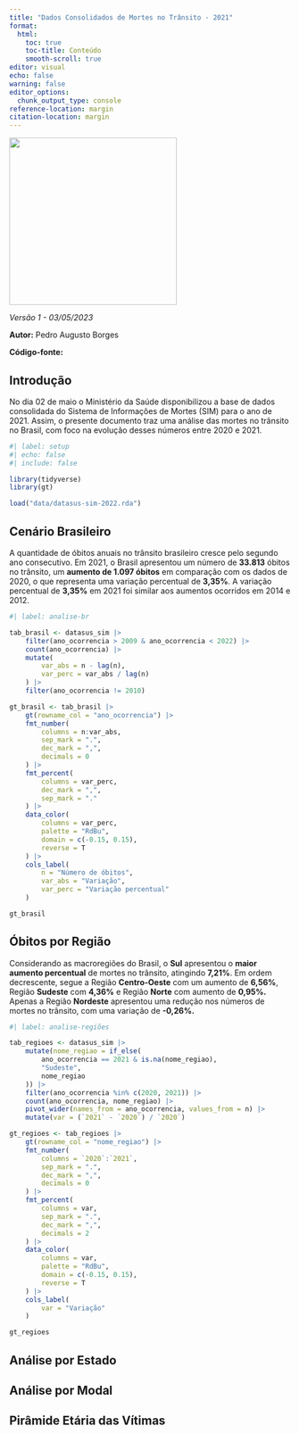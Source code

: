 ```yaml
---
title: "Dados Consolidados de Mortes no Trânsito - 2021"
format: 
  html:
    toc: true
    toc-title: Conteúdo
    smooth-scroll: true
editor: visual
echo: false
warning: false
editor_options: 
  chunk_output_type: console
reference-location: margin
citation-location: margin
---
```


![](img/Prancheta%201%20c%C3%B3pia%202PNG.png){fig-align="left" width="300"}

*Versão 1 - 03/05/2023*

**Autor:** Pedro Augusto Borges

**Código-fonte:**

## Introdução

No dia 02 de maio o Ministério da Saúde disponibilizou a base de dados consolidada do Sistema de Informações de Mortes (SIM) para o ano de 2021. Assim, o presente documento traz uma análise das mortes no trânsito no Brasil, com foco na evolução desses números entre 2020 e 2021.

```r
#| label: setup
#| echo: false
#| include: false

library(tidyverse)
library(gt)

load("data/datasus-sim-2022.rda")
```

## Cenário Brasileiro

A quantidade de óbitos anuais no trânsito brasileiro cresce pelo segundo ano consecutivo. Em 2021, o Brasil apresentou um número de **33.813** óbitos no trânsito, um **aumento de 1.097 óbitos** em comparação com os dados de 2020, o que representa uma variação percentual de **3,35%**. A variação percentual de **3,35%** em 2021 foi similar aos aumentos ocorridos em 2014 e 2012.

```r
#| label: analise-br

tab_brasil <- datasus_sim |> 
    filter(ano_ocorrencia > 2009 & ano_ocorrencia < 2022) |> 
    count(ano_ocorrencia) |> 
    mutate(
        var_abs = n - lag(n),
        var_perc = var_abs / lag(n)
    ) |> 
    filter(ano_ocorrencia != 2010)

gt_brasil <- tab_brasil |> 
    gt(rowname_col = "ano_ocorrencia") |> 
    fmt_number(
        columns = n:var_abs,
        sep_mark = ".",
        dec_mark = ",",
        decimals = 0
    ) |> 
    fmt_percent(
        columns = var_perc,
        dec_mark = ",",
        sep_mark = "."
    ) |> 
    data_color(
        columns = var_perc,
        palette = "RdBu",
        domain = c(-0.15, 0.15),
        reverse = T
    ) |> 
    cols_label(
        n = "Número de óbitos",
        var_abs = "Variação",
        var_perc = "Variação percentual"
    )

gt_brasil
```

## Óbitos por Região

Considerando as macroregiões do Brasil, o **Sul** apresentou o **maior aumento percentual** de mortes no trânsito, atingindo **7,21%**. Em ordem decrescente, segue a Região **Centro-Oeste** com um aumento de **6,56%**, Região **Sudeste** com **4,36%** e Região **Norte** com aumento de **0,95%.** Apenas a Região **Nordeste** apresentou uma redução nos números de mortes no trânsito, com uma variação de **-0,26%.**

```r
#| label: analise-regiões

tab_regioes <- datasus_sim |> 
    mutate(nome_regiao = if_else(
        ano_ocorrencia == 2021 & is.na(nome_regiao),
        "Sudeste",
        nome_regiao
    )) |> 
    filter(ano_ocorrencia %in% c(2020, 2021)) |> 
    count(ano_ocorrencia, nome_regiao) |> 
    pivot_wider(names_from = ano_ocorrencia, values_from = n) |> 
    mutate(var = (`2021` - `2020`) / `2020`)

gt_regioes <- tab_regioes |> 
    gt(rowname_col = "nome_regiao") |> 
    fmt_number(
        columns = `2020`:`2021`,
        sep_mark = ".",
        dec_mark = ",",
        decimals = 0
    ) |> 
    fmt_percent(
        columns = var,
        sep_mark = ".",
        dec_mark = ",",
        decimals = 2
    ) |> 
    data_color(
        columns = var,
        palette = "RdBu",
        domain = c(-0.15, 0.15),
        reverse = T
    ) |> 
    cols_label(
        var = "Variação"
    )

gt_regioes
```

## Análise por Estado

## Análise por Modal

## Pirâmide Etária das Vítimas

